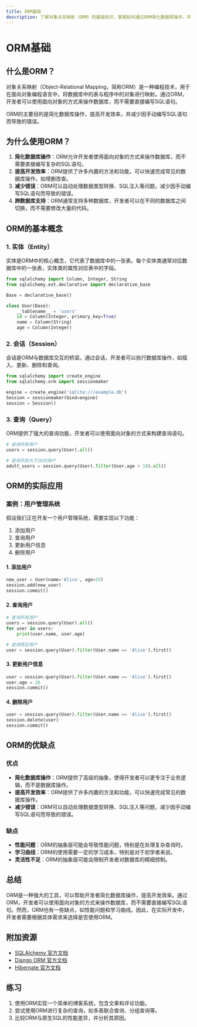 ```yaml
---
title: ORM基础
description: 了解对象关系映射（ORM）的基础知识，掌握如何通过ORM简化数据库操作，并学习其在实际开发中的应用。
---
```


# ORM基础

## 什么是ORM？

对象关系映射（Object-Relational Mapping，简称ORM）是一种编程技术，用于在面向对象编程语言中，将数据库中的表与程序中的对象进行映射。通过ORM，开发者可以使用面向对象的方式来操作数据库，而不需要直接编写SQL语句。

ORM的主要目的是简化数据库操作，提高开发效率，并减少因手动编写SQL语句而导致的错误。

## 为什么使用ORM？

1. **简化数据库操作**：ORM允许开发者使用面向对象的方式来操作数据库，而不需要直接编写复杂的SQL语句。
2. **提高开发效率**：ORM提供了许多内置的方法和功能，可以快速完成常见的数据库操作，如增删改查。
3. **减少错误**：ORM可以自动处理数据类型转换、SQL注入等问题，减少因手动编写SQL语句而导致的错误。
4. **跨数据库支持**：ORM通常支持多种数据库，开发者可以在不同的数据库之间切换，而不需要修改大量的代码。

## ORM的基本概念

### 1. 实体（Entity）

实体是ORM中的核心概念，它代表了数据库中的一张表。每个实体类通常对应数据库中的一张表，实体类的属性对应表中的字段。

```python
from sqlalchemy import Column, Integer, String
from sqlalchemy.ext.declarative import declarative_base

Base = declarative_base()

class User(Base):
    __tablename__ = 'users'
    id = Column(Integer, primary_key=True)
    name = Column(String)
    age = Column(Integer)
```

### 2. 会话（Session）

会话是ORM与数据库交互的桥梁。通过会话，开发者可以执行数据库操作，如插入、更新、删除和查询。

```python
from sqlalchemy import create_engine
from sqlalchemy.orm import sessionmaker

engine = create_engine('sqlite:///example.db')
Session = sessionmaker(bind=engine)
session = Session()
```

### 3. 查询（Query）

ORM提供了强大的查询功能，开发者可以使用面向对象的方式来构建查询语句。

```python
# 查询所有用户
users = session.query(User).all()

# 查询年龄大于18的用户
adult_users = session.query(User).filter(User.age > 18).all()
```

## ORM的实际应用

### 案例：用户管理系统

假设我们正在开发一个用户管理系统，需要实现以下功能：

1. 添加用户
2. 查询用户
3. 更新用户信息
4. 删除用户

#### 1. 添加用户

```python
new_user = User(name='Alice', age=25)
session.add(new_user)
session.commit()
```

#### 2. 查询用户

```python
# 查询所有用户
users = session.query(User).all()
for user in users:
    print(user.name, user.age)

# 查询特定用户
user = session.query(User).filter(User.name == 'Alice').first()
```

#### 3. 更新用户信息

```python
user = session.query(User).filter(User.name == 'Alice').first()
user.age = 26
session.commit()
```

#### 4. 删除用户

```python
user = session.query(User).filter(User.name == 'Alice').first()
session.delete(user)
session.commit()
```

## ORM的优缺点

### 优点

- **简化数据库操作**：ORM提供了高级的抽象，使得开发者可以更专注于业务逻辑，而不是数据库操作。
- **提高开发效率**：ORM提供了许多内置的方法和功能，可以快速完成常见的数据库操作。
- **减少错误**：ORM可以自动处理数据类型转换、SQL注入等问题，减少因手动编写SQL语句而导致的错误。

### 缺点

- **性能问题**：ORM的抽象层可能会导致性能问题，特别是在处理复杂查询时。
- **学习曲线**：ORM的使用需要一定的学习成本，特别是对于初学者来说。
- **灵活性不足**：ORM的抽象层可能会限制开发者对数据库的精细控制。

## 总结

ORM是一种强大的工具，可以帮助开发者简化数据库操作，提高开发效率。通过ORM，开发者可以使用面向对象的方式来操作数据库，而不需要直接编写SQL语句。然而，ORM也有一些缺点，如性能问题和学习曲线。因此，在实际开发中，开发者需要根据具体需求来选择是否使用ORM。

## 附加资源

- [SQLAlchemy 官方文档](https://docs.sqlalchemy.org/en/14/)
- [Django ORM 官方文档](https://docs.djangoproject.com/en/3.2/topics/db/models/)
- [Hibernate 官方文档](https://hibernate.org/orm/documentation/)

## 练习

1. 使用ORM实现一个简单的博客系统，包含文章和评论功能。
2. 尝试使用ORM进行复杂的查询，如多表联合查询、分组查询等。
3. 比较ORM与原生SQL的性能差异，并分析其原因。
